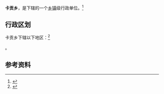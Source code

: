{{中国乡级行政区|54/21/26/208/000}}

'''卡贡乡'''，是{{PRC admin/fullname|54/21/26/208/000|3}}下辖的一个[[乡镇|乡镇]]级行政单位。<ref>{{PRC admin/ref sgc|{{PRC admin/parent|54/21/26/208/000}}}}</ref>

== 行政区划 ==

卡贡乡下辖以下地区：<ref>{{PRC admin/ref sgc|54/21/26/208/000}}</ref>

{{PRC admin/children|54/21/26/208/000}}。

== 参考资料 ==

{{reflist}}

{{行政区划小作品}}
{{PRC admin/navcat|54/21/26/208/000}}